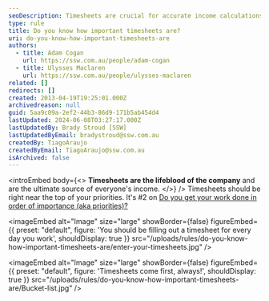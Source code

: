 ```yaml
---
seoDescription: Timesheets are crucial for accurate income calculations and employee tracking.
type: rule
title: Do you know how important timesheets are?
uri: do-you-know-how-important-timesheets-are
authors:
  - title: Adam Cogan
    url: https://ssw.com.au/people/adam-cogan
  - title: Ulysses Maclaren
    url: https://ssw.com.au/people/ulysses-maclaren
related: []
redirects: []
created: 2013-04-19T19:25:01.000Z
archivedreason: null
guid: 5aa9c09a-2ef2-44b3-86d9-171b5ab454d4
lastUpdated: 2024-06-08T03:27:17.000Z
lastUpdatedBy: Brady Stroud [SSW]
lastUpdatedByEmail: bradystroud@ssw.com.au
createdBy: TiagoAraujo
createdByEmail: TiagoAraujo@ssw.com.au
isArchived: false
---
```


<introEmbed
  body={<>
**Timesheets are the lifeblood of the company** and are the ultimate source of everyone's income.
  </>}
/>
Timesheets should be right near the top of your priorities. It's #2 on [Do you get your work done in order of importance (aka priorities)?](/do-you-complete-work-in-order-of-importance-aka-priorities)


<imageEmbed
  alt="Image"
  size="large"
  showBorder={false}
  figureEmbed={{
    preset: "default",
    figure: 'You should be filling out a timesheet for every day you work',
    shouldDisplay: true
  }}
  src="/uploads/rules/do-you-know-how-important-timesheets-are/enter-your-timesheets.jpg"
/>


<imageEmbed
  alt="Image"
  size="large"
  showBorder={false}
  figureEmbed={{
    preset: "default",
    figure: 'Timesheets come first, always!',
    shouldDisplay: true
  }}
  src="/uploads/rules/do-you-know-how-important-timesheets-are/Bucket-list.jpg"
/>
